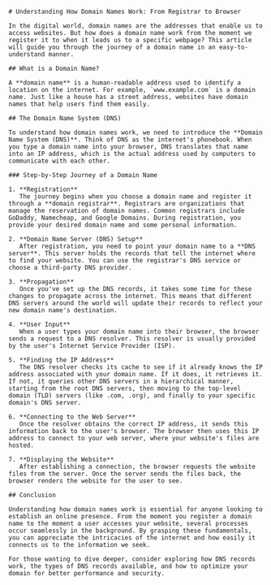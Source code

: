 ```mdx
# Understanding How Domain Names Work: From Registrar to Browser

In the digital world, domain names are the addresses that enable us to access websites. But how does a domain name work from the moment we register it to when it leads us to a specific webpage? This article will guide you through the journey of a domain name in an easy-to-understand manner.

## What is a Domain Name?

A **domain name** is a human-readable address used to identify a location on the internet. For example, `www.example.com` is a domain name. Just like a house has a street address, websites have domain names that help users find them easily.

## The Domain Name System (DNS)

To understand how domain names work, we need to introduce the **Domain Name System (DNS)**. Think of DNS as the internet's phonebook. When you type a domain name into your browser, DNS translates that name into an IP address, which is the actual address used by computers to communicate with each other.

### Step-by-Step Journey of a Domain Name

1. **Registration**  
   The journey begins when you choose a domain name and register it through a **domain registrar**. Registrars are organizations that manage the reservation of domain names. Common registrars include GoDaddy, Namecheap, and Google Domains. During registration, you provide your desired domain name and some personal information.

2. **Domain Name Server (DNS) Setup**  
   After registration, you need to point your domain name to a **DNS server**. This server holds the records that tell the internet where to find your website. You can use the registrar's DNS service or choose a third-party DNS provider.

3. **Propagation**  
   Once you've set up the DNS records, it takes some time for these changes to propagate across the internet. This means that different DNS servers around the world will update their records to reflect your new domain name's destination.

4. **User Input**  
   When a user types your domain name into their browser, the browser sends a request to a DNS resolver. This resolver is usually provided by the user's Internet Service Provider (ISP).

5. **Finding the IP Address**  
   The DNS resolver checks its cache to see if it already knows the IP address associated with your domain name. If it does, it retrieves it. If not, it queries other DNS servers in a hierarchical manner, starting from the root DNS servers, then moving to the top-level domain (TLD) servers (like .com, .org), and finally to your specific domain's DNS server.

6. **Connecting to the Web Server**  
   Once the resolver obtains the correct IP address, it sends this information back to the user's browser. The browser then uses this IP address to connect to your web server, where your website's files are hosted.

7. **Displaying the Website**  
   After establishing a connection, the browser requests the website files from the server. Once the server sends the files back, the browser renders the website for the user to see.

## Conclusion

Understanding how domain names work is essential for anyone looking to establish an online presence. From the moment you register a domain name to the moment a user accesses your website, several processes occur seamlessly in the background. By grasping these fundamentals, you can appreciate the intricacies of the internet and how easily it connects us to the information we seek.

For those wanting to dive deeper, consider exploring how DNS records work, the types of DNS records available, and how to optimize your domain for better performance and security.

```